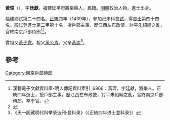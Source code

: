 {{for|明朝驸马黄琛|黄琛 (驸马)}}
'''黃琛'''（{{bd|1413年||？}}），字'''廷獻'''，福建延平府將樂縣人，民籍。[[明朝|明朝]]政治人物。進士出身。

福建鄉試第二十四名。[[正统_(年号)|正統]]四年（1439年），參加己未科[[會試|會試]]，得[[貢士|貢士]]第四十四名。[[殿試|殿試]]登[[進士|進士]]第二甲第十名，授戶部主事，歷江西左布政使，討平[[朱紹綱|朱紹綱]]之亂，官終南京戶部侍郎<ref>漢籍電子文獻資料庫-明人傳記資料索引 ,6866：黃琛，字廷獻，將樂人。正統四年進士，授戶部主事，歷江西左布政使，討平朱紹綱之亂，官終南京戶部侍郎，卒于官。	</ref><ref>{{cite news|title=福建三明市志-第一节　历代进士(已知)名表|author=福建省地方志编纂委员会|url=http://www.fjsq.gov.cn/showtext.asp?ToBook=3147&index=3580|accessdate=2013-08-31|newspaper=福建省地方志编纂委员会|archive-url=https://web.archive.org/web/20131002173013/http://www.fjsq.gov.cn/showtext.asp?ToBook=3147&index=3580|archive-date=2013-10-02|dead-url=yes}}</ref>。

曾祖父[[黃子實|黃子實]]。祖父[[黃公貴|黃公貴]]。父亲[[黃崇|黃崇]]<ref>《天一阁藏明代科举录选刊·登科录》（《正統四年进士登科录》）</ref>。

==參考==
{{reflist}}
{{明朝人物小作品}}
{{正統四年己未科殿試金榜}}

[[Category:南京戶部侍郎|Category:南京戶部侍郎]]